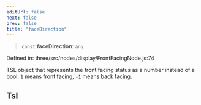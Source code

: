 ```yaml
---
editUrl: false
next: false
prev: false
title: "faceDirection"
---
```


> `const` **faceDirection**: `any`

Defined in: three/src/nodes/display/FrontFacingNode.js:74

TSL object that represents the front facing status as a number instead of a bool.
`1` means front facing, `-1` means back facing.

## Tsl
